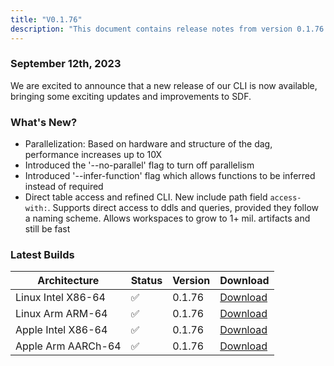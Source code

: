 ```yaml
---
title: "V0.1.76"
description: "This document contains release notes from version 0.1.76 of SDF."
---
```

### September 12th, 2023

We are excited to announce that a new release of our CLI is now available, bringing some exciting updates and improvements to SDF.

### What's New?
- Parallelization: Based on hardware and structure of the dag, performance increases up to 10X 
- Introduced the '--no-parallel' flag to turn off parallelism
- Introduced '--infer-function' flag which allows functions to be inferred instead of required
- Direct table access and refined CLI. New include path field `access-with:`. Supports direct access to ddls and queries, provided they follow a naming scheme. Allows workspaces to grow to 1+ mil. artifacts and still be fast

### Latest Builds 

| Architecture           | Status | Version | Download |
| ---------------------- | ------ | ------- | -------- |
| Linux Intel X86-64     |   ✅   | 0.1.76  | [Download](https://cdn.sdf.com/releases/download/sdf-v0.1.76-x86_64-unknown-linux-musl.tar.gz) |
| Linux Arm ARM-64       |   ✅   | 0.1.76  | [Download](https://cdn.sdf.com/releases/download/sdf-v0.1.76-arm-unknown-linux-gnueabihf.tar.gz) |
| Apple Intel X86-64     |   ✅   | 0.1.76  | [Download](https://cdn.sdf.com/releases/download/sdf-v0.1.76-x86_64-apple-darwin.tar.gz) |
| Apple Arm AARCh-64     |   ✅   | 0.1.76  | [Download](https://cdn.sdf.com/releases/download/sdf-v0.1.76-aarch64-apple-darwin.tar.gz) |
